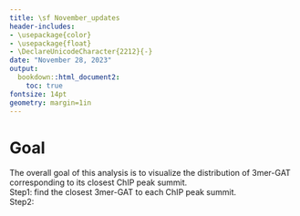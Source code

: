 ```yaml
---
title: \sf November_updates
header-includes:
- \usepackage{color}
- \usepackage{float}
- \DeclareUnicodeCharacter{2212}{-}
date: "November 28, 2023"
output:
  bookdown::html_document2:
    toc: true
fontsize: 14pt
geometry: margin=1in
---
```


# Goal
The overall goal of this analysis is to visualize the distribution of 3mer-GAT corresponding to its closest ChIP peak summit. \
Step1: find the closest 3mer-GAT to each ChIP peak summit. \
Step2:
